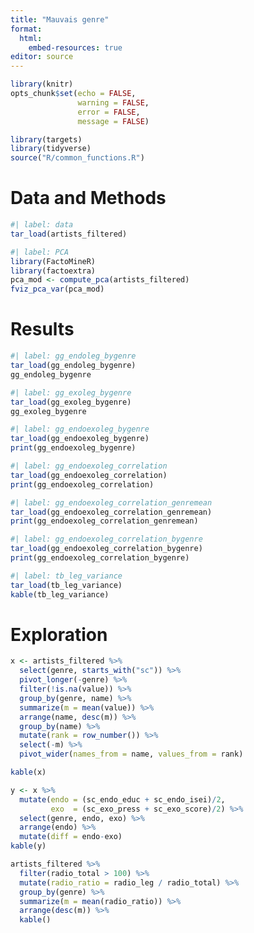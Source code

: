 ```yaml
---
title: "Mauvais genre"
format: 
  html:
    embed-resources: true
editor: source
---
```


```r
library(knitr)
opts_chunk$set(echo = FALSE, 
               warning = FALSE, 
               error = FALSE,
               message = FALSE)

```

```r
library(targets)
library(tidyverse)
source("R/common_functions.R")
```

# Data and Methods

```r
#| label: data
tar_load(artists_filtered)
```


```r
#| label: PCA
library(FactoMineR)
library(factoextra)
pca_mod <- compute_pca(artists_filtered)
fviz_pca_var(pca_mod)
```


# Results

```r
#| label: gg_endoleg_bygenre
tar_load(gg_endoleg_bygenre)
gg_endoleg_bygenre
```

```r
#| label: gg_exoleg_bygenre
tar_load(gg_exoleg_bygenre)
gg_exoleg_bygenre
```

```r
#| label: gg_endoexoleg_bygenre
tar_load(gg_endoexoleg_bygenre)
print(gg_endoexoleg_bygenre)

```


```r
#| label: gg_endoexoleg_correlation
tar_load(gg_endoexoleg_correlation)
print(gg_endoexoleg_correlation)
```

```r
#| label: gg_endoexoleg_correlation_genremean
tar_load(gg_endoexoleg_correlation_genremean)
print(gg_endoexoleg_correlation_genremean)

```


```r
#| label: gg_endoexoleg_correlation_bygenre
tar_load(gg_endoexoleg_correlation_bygenre)
print(gg_endoexoleg_correlation_bygenre)
```

```r
#| label: tb_leg_variance
tar_load(tb_leg_variance)
kable(tb_leg_variance)
```

# Exploration

```r
x <- artists_filtered %>% 
  select(genre, starts_with("sc")) %>% 
  pivot_longer(-genre) %>% 
  filter(!is.na(value)) %>% 
  group_by(genre, name) %>% 
  summarize(m = mean(value)) %>% 
  arrange(name, desc(m)) %>% 
  group_by(name) %>% 
  mutate(rank = row_number()) %>% 
  select(-m) %>% 
  pivot_wider(names_from = name, values_from = rank)

kable(x)
```

```r
y <- x %>% 
  mutate(endo = (sc_endo_educ + sc_endo_isei)/2,
         exo  = (sc_exo_press + sc_exo_score)/2) %>% 
  select(genre, endo, exo) %>% 
  arrange(endo) %>% 
  mutate(diff = endo-exo)
kable(y)
```


```r
artists_filtered %>% 
  filter(radio_total > 100) %>% 
  mutate(radio_ratio = radio_leg / radio_total) %>% 
  group_by(genre) %>% 
  summarize(m = mean(radio_ratio)) %>% 
  arrange(desc(m)) %>% 
  kable() 
  
```

